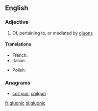 ==English==

===Adjective===
{{en-adj}}

# {{context|physics|lang=en}} Of, pertaining to, or mediated by [[gluon]]s

====Translations====
{{trans-top|mediated by gluons}}
* French: {{t+|fr|gluonique}}
* Italian: {{t|it|gluonico}}
{{trans-mid}}
* Polish: {{t|pl|gluonowy|m}}
{{trans-bottom}}

===Anagrams===
* [[coil gun#English|coil gun]], [[coilgun#English|coilgun]]

[[fr:gluonic]]
[[pl:gluonic]]